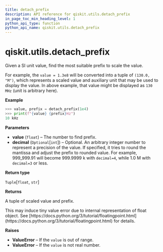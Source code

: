 ```yaml
---
title: detach_prefix
description: API reference for qiskit.utils.detach_prefix
in_page_toc_min_heading_level: 1
python_api_type: function
python_api_name: qiskit.utils.detach_prefix
---
```


# qiskit.utils.detach\_prefix

<Function id="qiskit.utils.detach_prefix" name="detach_prefix" isDedicatedPage={true} github="https://github.com/qiskit/qiskit/tree/stable/0.20/qiskit/utils/units.py" signature="detach_prefix(value, decimal=None)">
  Given a SI unit value, find the most suitable prefix to scale the value.

  For example, the `value = 1.3e8` will be converted into a tuple of `(130.0, "M")`, which represents a scaled value and auxiliary unit that may be used to display the value. In above example, that value might be displayed as `130 MHz` (unit is arbitrary here).

  **Example**

  ```python
  >>> value, prefix = detach_prefix(1e4)
  >>> print(f"{value} {prefix}Hz")
  10 kHz
  ```

  **Parameters**

  *   **value** (`float`) – The number to find prefix.
  *   **decimal** (`Optional`\[`int`]) – Optional. An arbitrary integer number to represent a precision of the value. If specified, it tries to round the mantissa and adjust the prefix to rounded value. For example, 999\_999.91 will become 999.9999 k with `decimal=4`, while 1.0 M with `decimal=3` or less.

  **Return type**

  `Tuple`\[`float`, `str`]

  **Returns**

  A tuple of scaled value and prefix.

  <Admonition title="Note" type="note">
    This may induce tiny value error due to internal representation of float object. See [https://docs.python.org/3/tutorial/floatingpoint.html](https://docs.python.org/3/tutorial/floatingpoint.html) for details.
  </Admonition>

  **Raises**

  *   **ValueError** – If the `value` is out of range.
  *   **ValueError** – If the `value` is not real number.
</Function>

